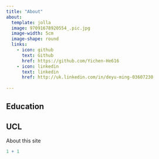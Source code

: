 ```yaml
---
title: "About"
about: 
  template: jolla
  image: 97091678920554_.pic.jpg
  image-width: 5cm
  image-shape: round
  links: 
    - icon: github
      text: Github
      href: https://github.com/Yichen-He616
    - icon: linkedin
      text: linkedin
      href: http://uk.linkedin.com/in/deyu-ming-03607230
    
---
```

## Education
UCL
---

About this site

```r
1 + 1
```
